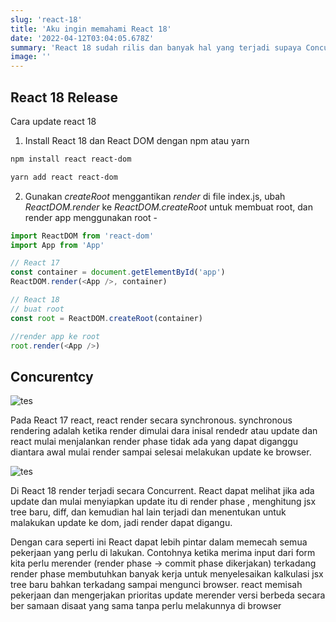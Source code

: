 ```yaml
---
slug: 'react-18'
title: 'Aku ingin memahami React 18'
date: '2022-04-12T03:04:05.678Z'
summary: 'React 18 sudah rilis dan banyak hal yang terjadi supaya Concurrent fitur dapat terjadi'
image: ''
---
```


## React 18 Release

Cara update react 18

1. Install React 18 dan React DOM dengan npm atau yarn

```bash
npm install react react-dom

yarn add react react-dom
```

2. Gunakan _createRoot_ menggantikan _render_
   di file index.js, ubah _ReactDOM.render_ ke _ReactDOM.createRoot_ untuk membuat root, dan render app menggunakan root -

```javascript
import ReactDOM from 'react-dom'
import App from 'App'

// React 17
const container = document.getElementById('app')
ReactDOM.render(<App />, container)

// React 18
// buat root
const root = ReactDOM.createRoot(container)

//render app ke root
root.render(<App />)
```

## Concurentcy

![tes](/images/post/react17-synchronous-rendering.png)

Pada React 17 react, react render secara synchronous. synchronous rendering adalah ketika render dimulai dara inisal rendedr atau update dan react mulai menjalankan render phase tidak ada yang dapat diganggu diantara awal mulai render sampai selesai melakukan update ke browser.

![tes](/images/post/react18-concurrent.png)

Di React 18 render terjadi secara Concurrent. React dapat melihat jika ada update dan mulai menyiapkan update itu di render phase , menghitung jsx tree baru, diff, dan kemudian hal lain terjadi dan menentukan untuk malakukan update ke dom, jadi render dapat digangu.

Dengan cara seperti ini React dapat lebih pintar dalam memecah semua pekerjaan yang perlu di lakukan. Contohnya ketika merima input dari form kita perlu merender (render phase -> commit phase dikerjakan) terkadang render phase membutuhkan banyak kerja untuk menyelesaikan kalkulasi jsx tree baru bahkan terkadang sampai mengunci browser.
react memisah pekerjaan dan mengerjakan prioritas update merender versi berbeda secara ber samaan disaat yang sama tanpa perlu melakunnya di browser
